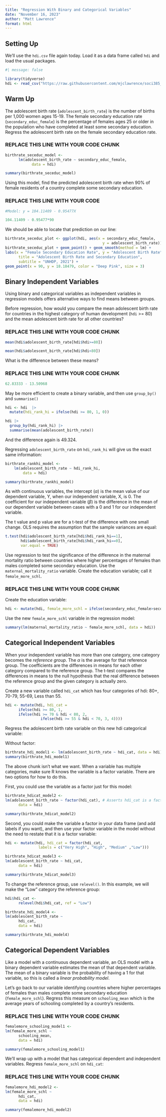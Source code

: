 ```yaml
---
title: "Regression With Binary and Categorical Variables"
date: "November 16, 2023"
author: "Matt Lawrence"
format: html
---
```


## Setting Up

We'll use the `hdi.csv` file again today. Load it as a data frame called `hdi` and load the usual packages.

```r
#| message: false

library(tidyverse)
hdi <- read_csv("https://raw.githubusercontent.com/mjclawrence/soci385_f23/main/data/hdi/hdi.csv")
```

## Warm Up

The adolescent birth rate (`adolescent_birth_rate`) is the number of births per 1,000 women ages 15-19. The female secondary education rate (`secondary_educ_female`) is the percentage of females ages 25 or older in the population who have completed at least some secondary education. Regress the adolescent birth rate on the female secondary education rate.

### REPLACE THIS LINE WITH YOUR CODE CHUNK ###

```r
birthrate_seceduc_model <- 
      lm(adolescent_birth_rate ~ secondary_educ_female,
            data = hdi)

summary(birthrate_seceduc_model)
```

Using this model, find the predicted adolescent birth rate when 90% of female residents of a country complete some secondary education.

### REPLACE THIS LINE WITH YOUR CODE

```r
#Model: y = 104.11409 - 0.95477X

104.11409 - 0.95477*90
```

We should be able to locate that prediction on our line:

```r
birthrate_seceduc_plot <- ggplot(hdi, aes(x = secondary_educ_female,
                                            y = adolescent_birth_rate))
birthrate_seceduc_plot + geom_point() + geom_smooth(method = lm) + 
labs(x = "Female Secondary Education Rate", y = "Adolescent Birth Rate",
      title = "Adolescent Birth Rate and Secondary Education",
      subtitle = "UNHDP, 2021") +
geom_point(x = 90, y = 18.18479, color = "Deep Pink", size = 3)
```



## Binary Independent Variables

Using binary and categorical variables as independent variables in regression models offers alternative ways to find means between groups. 

Before regression, how would you compare the mean adolescent birth rate for countries in the highest category of human development (`hdi` >= 80) and the mean adolescent birth rate for all other countries?

### REPLACE THIS LINE WITH YOUR CODE CHUNK ###

```r
mean(hdi$adolescent_birth_rate[hdi$hdi>=80])

mean(hdi$adolescent_birth_rate[hdi$hdi<80])
```


What is the difference between these means?

### REPLACE THIS LINE WITH YOUR CODE CHUNK ###

```r
62.83333 - 13.50968
```

May be more efficient to create a binary variable, and then use `group_by()` and `summarise()`

```r
hdi <- hdi  |> 
  mutate(hdi_rank_hi = ifelse(hdi >= 80, 1, 0))
```

```r
hdi |> 
  group_by(hdi_rank_hi) |> 
  summarise(mean(adolescent_birth_rate))
```

And the difference again is 49.324.

Regressing `adolescent_birth_rate` on `hdi_rank_hi` will give us the exact same information: 

```r
birthrate_rankhi_model <- 
	lm(adolescent_birth_rate ~ hdi_rank_hi,
		data = hdi)

summary(birthrate_rankhi_model)
```

As with continuous variables, the intercept ($\alpha$) is the mean value of our dependent variable, Y, when our independent variable, X, is 0. The coefficient for our independent variable ($\beta$) is the difference in the mean of our dependent variable between cases with a 0 and 1 for our independent variable.

The t value and p value are for a t-test of the difference with one small change. OLS requires the assumption that the sample variances are equal:

```r
t.test(hdi$adolescent_birth_rate[hdi$hdi_rank_hi==1],
       hdi$adolescent_birth_rate[hdi$hdi_rank_hi==0],
       var.equal = TRUE)
```

Use regression to test the significance of the difference in the maternal mortality ratio between countries where higher percentages of females than males completed some secondary education. Use the `maternal_mortality_ratio` variable. Create the education variable; call it `female_more_schl`.

### REPLACE THIS LINE WITH YOUR CODE CHUNK ###

Create the education variable:
```r
hdi <- mutate(hdi, female_more_schl = ifelse(secondary_educ_female>secondary_educ_male,1,0))
```

Use the new `female_more_schl` variable in the regression model:
```r
summary(lm(maternal_mortality_ratio ~ female_more_schl, data = hdi))
```


## Categorical Independent Variables

When your independent variable has more than one category, one category becomes the *reference group*. The $\alpha$ is the average for that reference group. The coefficients are the differences in means for each other category compared to the reference group. The t-test compares the differences in means to the null hypothesis that the real difference between the reference group and the given category is actually zero.

Create a new variable called `hdi_cat` which has four categories of hdi: 80+, 70-79, 55-69, Less than 55.

```r
hdi <- mutate(hdi, hdi_cat = 
      ifelse(hdi >= 80, 1,
      ifelse(hdi >= 70 & hdi < 80, 2,
                ifelse(hdi >= 55 & hdi < 70, 3, 4))))
```

Regress the adolescent birth rate variable on this new hdi categorical variable:

Without factor:
```r
birthrate_hdi_model1 <- lm(adolescent_birth_rate ~ hdi_cat, data = hdi)
summary(birthrate_hdi_model1)
```

The above chunk isn't what we want. When a variable has multiple categories, make sure R knows the variable is a factor variable. There are two options for how to do this. 

First, you could use the variable as a factor just for this model:

```r
birthrate_hdicat_model2 <- 
lm(adolescent_birth_rate ~ factor(hdi_cat), # Asserts hdi_cat is a factor
      data = hdi)

summary(birthrate_hdicat_model2)
```

Second, you could make the variable a factor in your data frame (and add labels if you want), and then use your factor variable in the model without the need to restate that it is a factor variable:

```r
hdi <- mutate(hdi, hdi_cat = factor(hdi_cat,
               labels = c("Very High", "High", "Medium" ,"Low")))

birthrate_hdicat_model3 <- 
lm(adolescent_birth_rate ~ hdi_cat, 
      data = hdi)

summary(birthrate_hdicat_model3)
```

To change the reference group, use `relevel()`. In this example, we will make the "Low" category the reference group:

```r
hdi$hdi_cat <- 
      relevel(hdi$hdi_cat, ref = "Low")

birthrate_hdi_model4 <- 
lm(adolescent_birth_rate ~ 
      hdi_cat, 
      data = hdi)

summary(birthrate_hdi_model4)
```


## Categorical Dependent Variables

Like a model with a continuous dependent variable, an OLS model with a binary dependent variable estimates the mean of that dependent variable. The mean of a binary variable is the probability of having a 1 for that variable, so this is called a *linear probability model*.

Let's go back to our variable identifying countries where higher percentages of females than males complete some secondary education (`female_more_schl`). Regress this measure on `schooling_mean` which is the average years of schooling completed by a country's residents.

### REPLACE THIS LINE WITH YOUR CODE CHUNK ###

```r
femalemore_schooling_model1 <- 
lm(female_more_schl ~ 
      schooling_mean, 
      data = hdi)

summary(femalemore_schooling_model1)
```

We'll wrap up with a model that has categorical dependent and independent variables. Regress `female_more_schl` on `hdi_cat`:

### REPLACE THIS LINE WITH YOUR CODE CHUNK ###

```r
femalemore_hdi_model2 <- 
lm(female_more_schl ~ 
      hdi_cat, 
      data = hdi)

summary(femalemore_hdi_model2)
```
